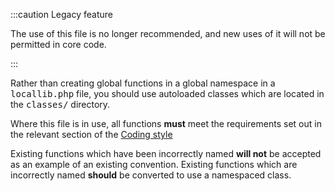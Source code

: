 <!-- markdownlint-disable first-line-heading -->
<!-- cspell:ignore locallib -->

:::caution Legacy feature

The use of this file is no longer recommended, and new uses of it will not be permitted in core code.

:::

Rather than creating global functions in a global namespace in a <tt>locallib.php</tt> file, you should use autoloaded classes which are located in the <tt>classes/</tt> directory.

Where this file is in use, all functions **must** meet the requirements set out in the relevant section of the [Coding style](/general/development/policies/codingstyle#Functions-and-Methods)

Existing functions which have been incorrectly named **will not** be accepted as an example of an existing convention. Existing functions which are incorrectly named **should** be converted to use a namespaced class.
